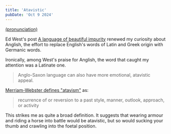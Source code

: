 ```yaml
---
title: 'Atavistic'
pubDate: 'Oct 9 2024'
---
```


[(pronunciation)](https://dictionary.cambridge.org/dictionary/english/atavistic)

Ed West's post [A language of beautiful impurity](https://www.edwest.co.uk/p/a-language-of-beautiful-impurity) renewed my curiosity about
Anglish, the effort to replace English's words of Latin and Greek origin with Germanic words.

Ironically, among West's praise for Anglish, the word that caught my attention was a Latinate one.

<blockquote cite="https://www.edwest.co.uk/p/a-language-of-beautiful-impurity">
Anglo-Saxon language can also have more emotional, atavistic appeal.
</blockquote>

[Merriam-Webster defines "atavism"](https://www.merriam-webster.com/dictionary/atavistic) as:


<blockquote cite="https://www.merriam-webster.com/dictionary/atavistic">
recurrence of or reversion to a past style, manner, outlook, approach, or activity
</blockquote>

This strikes me as quite a broad definition. It suggests that wearing armour and riding a horse into battle would be
atavistic, but so would sucking your thumb and crawling into the foetal position.
